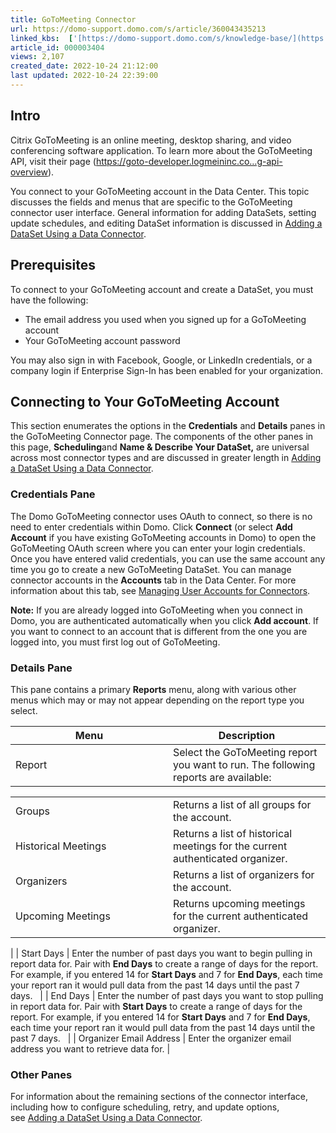 ```yaml
---
title: GoToMeeting Connector
url: https://domo-support.domo.com/s/article/360043435213
linked_kbs:  ['[https://domo-support.domo.com/s/knowledge-base/](https://domo-support.domo.com/s/knowledge-base/)', '[https://domo-support.domo.com/s/](https://domo-support.domo.com/s/)', '[https://domo-support.domo.com/s/topic/0TO5w000000ZammGAC](https://domo-support.domo.com/s/topic/0TO5w000000ZammGAC)', '[https://domo-support.domo.com/s/topic/0TO5w000000ZanLGAS](https://domo-support.domo.com/s/topic/0TO5w000000ZanLGAS)', '[https://domo-support.domo.com/s/topic/0TO5w000000ZaoQGAS](https://domo-support.domo.com/s/topic/0TO5w000000ZaoQGAS)', '[https://domo-support.domo.com/s/article/360042926274](https://domo-support.domo.com/s/article/360042926274)', '[https://domo-support.domo.com/s/article/360042926054](https://domo-support.domo.com/s/article/360042926054)', '[https://domo-support.domo.com/s/article/360043435213](https://domo-support.domo.com/s/article/360043435213)', '[https://domo-support.domo.com/s/topic/0TO5w000000ZaoQGAS/api-connectors](https://domo-support.domo.com/s/topic/0TO5w000000ZaoQGAS/api-connectors)', '[https://domo-support.domo.com/s/article/360043429933](https://domo-support.domo.com/s/article/360043429933)', '[https://domo-support.domo.com/s/article/360043429953](https://domo-support.domo.com/s/article/360043429953)', '[https://domo-support.domo.com/s/article/360042925494](https://domo-support.domo.com/s/article/360042925494)', '[https://domo-support.domo.com/s/article/360043429913](https://domo-support.domo.com/s/article/360043429913)', '[https://domo-support.domo.com/s/article/4408174643607](https://domo-support.domo.com/s/article/4408174643607)', '[https://domo-support.domo.com/s/login/](https://domo-support.domo.com/s/login/)']
article_id: 000003404
views: 2,107
created_date: 2022-10-24 21:12:00
last updated: 2022-10-24 22:39:00
---
```




Intro
-----


Citrix GoToMeeting is an online meeting, desktop sharing, and video conferencing software application. To learn more about the GoToMeeting API, visit their page ([https://goto-developer.logmeininc.co...g-api-overview](https://goto-developer.logmeininc.com/gotomeeting-api-overview "https://goto-developer.logmeininc.com/gotomeeting-api-overview")).


You connect to your GoToMeeting account in the Data Center. This topic discusses the fields and menus that are specific to the GoToMeeting connector user interface. General information for adding DataSets, setting update schedules, and editing DataSet information is discussed in [Adding a DataSet Using a Data Connector](/s/article/360042926274).


Prerequisites
-------------


To connect to your GoToMeeting account and create a DataSet, you must have the following:


* The email address you used when you signed up for a GoToMeeting account
* Your GoToMeeting account password


You may also sign in with Facebook, Google, or LinkedIn credentials, or a company login if Enterprise Sign-In has been enabled for your organization.


Connecting to Your GoToMeeting Account
--------------------------------------


This section enumerates the options in the **Credentials** and **Details** panes in the GoToMeeting Connector page. The components of the other panes in this page, **Scheduling**and **Name & Describe Your DataSet,** are universal across most connector types and are discussed in greater length in [Adding a DataSet Using a Data Connector](/s/article/360042926274).


### Credentials Pane


The Domo GoToMeeting connector uses OAuth to connect, so there is no need to enter credentials within Domo. Click **Connect** (or select **Add Account** if you have existing GoToMeeting accounts in Domo) to open the GoToMeeting OAuth screen where you can enter your login credentials. Once you have entered valid credentials, you can use the same account any time you go to create a new GoToMeeting DataSet. You can manage connector accounts in the **Accounts** tab in the Data Center. For more information about this tab, see [Managing User Accounts for Connectors](/s/article/360042926054 "Managing User Accounts for Connectors").




 


**Note:** If you are already logged into GoToMeeting when you connect in Domo, you are authenticated automatically when you click **Add account**. If you want to connect to an account that is different from the one you are logged into, you must first log out of GoToMeeting.



### Details Pane


This pane contains a primary **Reports** menu, along with various other menus which may or may not appear depending on the report type you select.




| Menu | Description |
| --- | --- |
| Report | Select the GoToMeeting report you want to run. The following reports are available:

|  |  |
| --- | --- |
| Groups | Returns a list of all groups for the account. |
| Historical Meetings | Returns a list of historical meetings for the current authenticated organizer.  |
| Organizers | Returns a list of organizers for the account. |
| Upcoming Meetings | Returns upcoming meetings for the current authenticated organizer.  |

 |
| Start Days | Enter the number of past days you want to begin pulling in report data for. Pair with **End Days** to create a range of days for the report. For example, if you entered 14 for **Start Days** and 7 for **End Days**, each time your report ran it would pull data from the past 14 days until the past 7 days.   |
| End Days | Enter the number of past days you want to stop pulling in report data for. Pair with **Start Days** to create a range of days for the report. For example, if you entered 14 for **Start Days** and 7 for **End Days**, each time your report ran it would pull data from the past 14 days until the past 7 days.   |
| Organizer Email Address | Enter the organizer email address you want to retrieve data for. |


### Other Panes


For information about the remaining sections of the connector interface, including how to configure scheduling, retry, and update options, see [Adding a DataSet Using a Data Connector](/s/article/360042926274).

